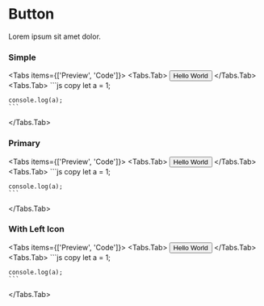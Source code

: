 # Button

Lorem ipsum sit amet dolor.

 
### Simple

<Tabs items={['Preview', 'Code']}>
  <Tabs.Tab>
    <Button>Hello World</Button>
  </Tabs.Tab>
  <Tabs.Tab>
    ```js copy
    let a = 1;

    console.log(a);
    ```

  </Tabs.Tab>
</Tabs>

### Primary

<Tabs items={['Preview', 'Code']}>
  <Tabs.Tab>
    <Button>Hello World</Button>
  </Tabs.Tab>
  <Tabs.Tab>
    ```js copy
    let a = 1;

    console.log(a);
    ```

  </Tabs.Tab>
</Tabs>

### With Left Icon

<Tabs items={['Preview', 'Code']}>
  <Tabs.Tab>
    <Button>Hello World</Button>
  </Tabs.Tab>
  <Tabs.Tab>
    ```js copy
    let a = 1;

    console.log(a);
    ```

  </Tabs.Tab>
</Tabs>
